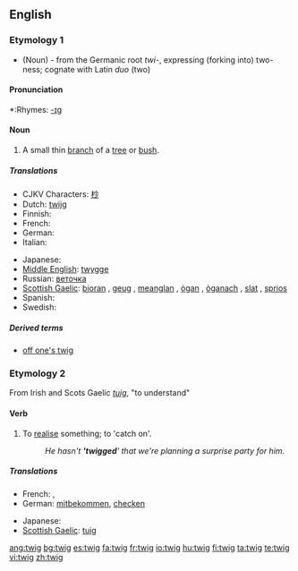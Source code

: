 ==English==

===Etymology 1===
* (Noun) - from the Germanic root ''twi-'', expressing (forking into) two-ness; cognate with Latin ''duo'' (two)

====Pronunciation====
*:Rhymes: [[Rhymes:English:-ɪɡ|-ɪɡ]]

====Noun====
{{wikipedia}}
{{en-noun}}

# A small thin [[branch]] of a [[tree]] or [[bush]].

=====Translations=====
{{trans-top|a small thin branch}}
* CJKV Characters: [[杪]]
* Dutch: [[twijg]]
* Finnish: {{t+|fi|varpu}}
* French: {{t+|fr|brindille|f}}
* German: {{t+|de|Zweig|m}}
* Italian: {{t-|it|ramoscello|m}}
{{trans-mid}}
* Japanese: {{t-|ja|小枝|tr=koeda|sc=Jpan}}
* [[Middle English]]: [[twygge]]
* Russian: [[веточка]] {{f}}
* [[Scottish Gaelic]]: [[bioran]] {{m}}, [[geug]] {{f}}, [[meanglan]] {{m}}, [[ògan]] {{m}}, [[òganach]] {{m}}, [[slat#Scottish Gaelic|slat]] {{m}}, [[sprios]] {{m}}
* Spanish: {{t-|es|ramita|f}}
* Swedish: {{t-|sv|kvist|c}}
{{trans-bottom}}

=====Derived terms=====
*[[off one's twig]]

===Etymology 2===
From Irish and Scots Gaelic ''[[tuig]]'', "to understand"

====Verb====
{{en-verb|twig|g|ed}}

# {{colloquial|regional}} To [[realise]] something; to 'catch on'.
#: ''He hasn't ''''twigged'''' that we're planning a surprise party for him.''

=====Translations=====
{{trans-top|to realise something}}
* French: {{t+|fr|entraver}}, {{t+|fr|capter}}
* German: [[mitbekommen]], [[checken]]
{{trans-mid}}
* Japanese: {{t-|ja|気づく|tr=kizuku|sc=Jpan}}
* [[Scottish Gaelic]]: [[tuig]]
{{trans-bottom}}

[[ang:twig]]
[[bg:twig]]
[[es:twig]]
[[fa:twig]]
[[fr:twig]]
[[io:twig]]
[[hu:twig]]
[[fi:twig]]
[[ta:twig]]
[[te:twig]]
[[vi:twig]]
[[zh:twig]]